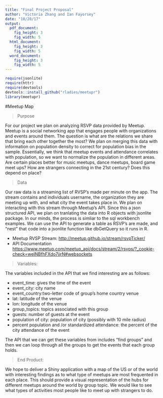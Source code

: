 ```yaml
---
title: "Final Project Proposal"
author: "Victoria Zhang and Ian Fayorsey"
date: "10/28/17"
output:
  pdf_document:
    fig_height: 3
    fig_width: 5
  html_document:
    fig_height: 3
    fig_width: 5
  word_document:
    fig_height: 3
    fig_width: 5
---
```

```r
require(jsonlite)
require(httr)
require(devtools)
devtools::install_github("rladies/meetupr")
library(meetupr)

```

#Meetup Map

> Purpose

For our project we plan on analyzing RSVP data provided by Meetup. Meetup is a social networking app that engages people with organizations and events around them. The question is what are the relations we share that bring each other together the most? We plan on merging this data with information on population density to correct for population bias in the sample. Essentially, we think that meetup events and attendance correlates with population, so we want to normalize the population in different areas. Are certain places better for music meetups, dance meetups, board game meet ups?  How are strangers connecting in the 21st century? Does this depend on place?


> Data 

Our raw data is a streaming list of RVSP's made per minute on the app. The stream contains and individuals username, the organization they are meeting up with, and what city the event takes place in. We plan on interacting with this stream through Meetup's API. Since this a json structured API, we plan on tranlating the data into R objects with jsonlite package. In our minds, the process is simliar to the sql workbench examples. We can use the API to generate a table as RSVP's are made, and "nest" that code into a jsonlite function like dbGetQuery so it runs in R. 
 
 
* Meetup RVSP Stream: <http://meetup.github.io/stream/rsvpTicker/>
* API Documentation <https://www.meetup.com/meetup_api/docs/stream/2/rsvps/?_cookie-check=weINBfhFXdo7jjrN#websockets>


> Variables: 

The variables included in the API that we find interesting are as follows:

* event_time: gives the time of the event
* event_city: city name 
* event_country:two-letter code of group's home country
venue
* lat: latitude of the venue
* lon: longitude of the venue 
* group_topics: topics associated with this group
* guests: number of guests at the event
* population of city: population of city (possibly with 10 mile radius)
* percent population and /or standardized attendance: the percent of the city attendance of the event 

The API that we can get these variables from includes "find groups" and then we can loop through all the groups to get the events that each group holds. 

> End Product:

We hope to deliver a Shiny application with a map of the US or of the world with interesting findings as to what type of meetups are most frequented in each place. This should provide a visual representation of the hubs for different meetups around the world by group topic.  We would like to see what types of activities most people like to meet up with strangers to do. 
